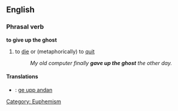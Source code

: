 ==English==

===Phrasal verb===
'''to give up the ghost'''
#to [[die]] or (metaphorically) to [[quit]]
#:''My old computer finally '''gave up the ghost''' the other day.''
====Translations====
*{{sv}} : [[ge upp andan]]
[[Category: Euphemism]]